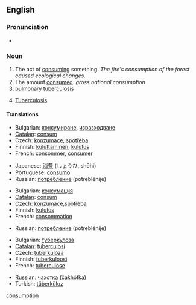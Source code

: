 ==English==

===Pronunciation===
*{{audio|en-us-consumption.ogg|Audio (US)}}

===Noun===
{{en-noun|-}}

# The act of [[consume|consuming]] something.  ''The fire's consumption of the forest caused ecological changes.''
# The amount [[consume|consumed]].  ''gross national consumption''
# [[pulmonary tuberculosis]]
# {{pathology}} {{obsolete}} [[tuberculosis|Tuberculosis]].

====Translations====
{{top|the act of consuming something}}
*Bulgarian: [[консумиране]], [[изразходване]] 
*[[Catalan]]: [[consum]]
*Czech: [[konzumace]], [[spotřeba]] 
*Finnish: [[kuluttaminen]], [[kulutus]]
*French: [[consommer]], [[consumer]]
{{mid}}
*Japanese: [[消費]] (しょうひ, shōhi)
*Portuguese: [[consumo]] 
*Russian: [[потребление]] (potreblénije) 
{{bottom}}

{{top|the amount consumed}}
*Bulgarian: [[консумация]] 
*[[Catalan]]: [[consum]] 
*Czech: [[konzumace]],[[spotřeba]]
*Finnish: [[kulutus]]
*French: [[consommation]] 
{{mid}}
*Russian: [[потребление]] (potreblénije) 
{{bottom}}

{{top|tuberculosis}}
*Bulgarian: [[туберкулоза]] 
*[[Catalan]]: [[tuberculosi]]
*Czech: [[tuberkulóza]] 
*Finnish: [[tuberkuloosi]]
*French: [[tuberculose]] 
{{mid}}
*Russian: [[чахотка]] (čakhótka) 
*Turkish: [[tüberküloz]]
{{bottom}}

consumption
